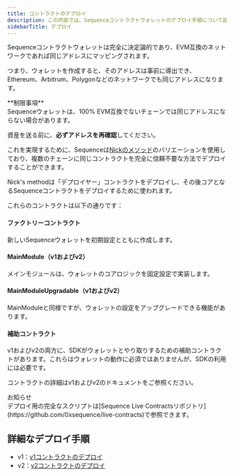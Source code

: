 ```yaml
---
title: コントラクトのデプロイ
description: この内容では、Sequenceコントラクトウォレットのデプロイ手順について説明しており、EVM互換ネットワーク間での決定論的な特性を強調しています。
sidebarTitle: デプロイ
---
```


Sequenceコントラクトウォレットは完全に決定論的であり、EVM互換のネットワークであれば同じアドレスにマッピングされます。

つまり、ウォレットを作成すると、そのアドレスは事前に導出でき、Ethereum、Arbitrum、Polygonなどのネットワークでも同じアドレスになります。

<Warning>
  **制限事項**<br />
  Sequenceウォレットは、100% EVM互換でないチェーンでは同じアドレスにならない場合があります。

  資産を送る前に、**必ずアドレスを再確認**してください。
</Warning>

これを実現するために、Sequenceは[Nickのメソッド](https://weka.medium.com/how-to-send-ether-to-11-440-people-187e332566b7)のバリエーションを使用しており、複数のチェーンに同じコントラクトを完全に信頼不要な方法でデプロイすることができます。

Nick's methodは「デプロイヤー」コントラクトをデプロイし、その後コアとなるSequenceコントラクトをデプロイするために使われます。

これらのコントラクトは以下の通りです：

#### ファクトリーコントラクト
新しいSequenceウォレットを初期設定とともに作成します。

#### MainModule（v1およびv2）
メインモジュールは、ウォレットのコアロジックを固定設定で実装します。

#### MainModuleUpgradable（v1およびv2）
MainModuleと同様ですが、ウォレットの設定をアップグレードできる機能があります。

#### 補助コントラクト
v1およびv2の両方に、SDKがウォレットとやり取りするための補助コントラクトがあります。これらはウォレットの動作に必須ではありませんが、SDKの利用には必要です。

コントラクトの詳細はv1およびv2のドキュメントをご参照ください。

<Note>
  お知らせ<br />デプロイ用の完全なスクリプトは[Sequence Live Contractsリポジトリ](https://github.com/0xsequence/live-contracts)で参照できます。
</Note>

## 詳細なデプロイ手順

- v1：[v1コントラクトのデプロイ](/solutions_old/technical-references/internals/v1/deploy)
- v2：[v2コントラクトのデプロイ](/solutions_old/technical-references/internals/v2/deploy)